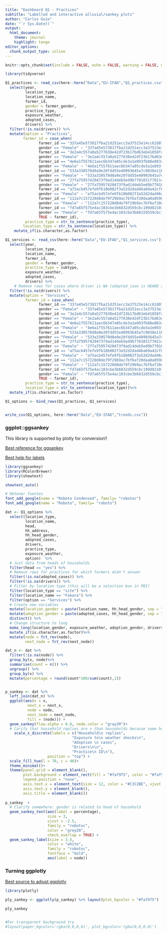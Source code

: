 ```yaml
---
title: "Dashboard Q1 - Practices"
subtitle: "Labelled and interactive alluvial/sankey plots"
author: "Carlos Guío"
date: "`r Sys.Date()`"
output:
  html_document:
    theme: journal
    highlight: tango
editor_options: 
  chunk_output_type: inline
---
```


```r

knitr::opts_chunk$set(include = FALSE, echo = FALSE, warning = FALSE, message = FALSE, fig.align="center", fig.showtext = TRUE, fig.retina = 1, dpi = 300, out.width = "75%")

```



```r

library(tidyverse)

Q1_practices <- read_csv(here::here("Data","EU-IFAD","Q1_practices.csv")) %>%
  select(year,
         location_type, 
         location_name, 
         farmer_id,
         gender = farmer_gender,
         practice_type,
         exposure_weather,
         adopted_cases,
         drivers) %>%
  filter(!is.na(drivers)) %>%
  mutate(option = "Practices",
        farmer_id = case_when(
               farmer_id == "337a45e573817fba21d251ecc3a37523e14cc62d073" & 
               gender == "Female" ~ "337a45e573817fba21d251ecc3a37523e14cc62d073_F",
               farmer_id == "3e2a4c557a0a5277638e42df23b17bd63eb41858faa" & 
               gender == "Female" ~ "3e2a4c557a0a5277638e42df23b17bd63eb41858faa_F",
               farmer_id == "4e6a1f557611aec6b347a05cde3a1e093fb88e883a0" & 
               gender == "Female" ~ "4e6a1f557611aec6b347a05cde3a1e093fb88e883a0_F",
               farmer_id == "533a330570d0a9e20fdd55e40993645a7c9838e11b0" & 
               gender == "Female" ~ "533a330570d0a9e20fdd55e40993645a7c9838e11b0_F",
               farmer_id == "27fa75957420473f9ad14deb5ed9b7701031f701149" & 
               gender == "Female" ~ "27fa75957420473f9ad14deb5ed9b7701031f701149_F",
               farmer_id == "a75acb457efe9fb18b082f3a52d2dad46a69a42cf8e" & 
               gender == "Female" ~ "a75acb457efe9fb18b082f3a52d2dad46a69a42cf8e_F",
               farmer_id == "112a7c157220d8de79f29b9ac7bf6af20daa0a05983" & 
               gender == "Female" ~ "112a7c157220d8de79f29b9ac7bf6af20daa0a05983_F",
               farmer_id == "fd7a65f575e4ac103cbe3b6832d559cbc199d82101b" & 
               gender == "Female" ~ "fd7a65f575e4ac103cbe3b6832d559cbc199d82101b_F",
               TRUE ~ farmer_id),
         practice_type = str_to_sentence(practice_type),
        location_type = str_to_sentence(location_type)) %>%
    mutate_if(is.character,as.factor) 

Q1_services <- read_csv(here::here("Data","EU-IFAD","Q1_services.csv")) %>%
  select(year,
         location_type, 
         location_name, 
         farmer_id,
         gender = farmer_gender,
         practice_type = subtype,
         exposure_weather,
         adopted_cases,
         drivers) %>%
    # Remove rows for cases where driver is NA (adopted_case is HEARD about it)
  filter(!is.na(drivers)) %>%
  mutate(option = "Services",
         farmer_id = case_when(
               farmer_id == "337a45e573817fba21d251ecc3a37523e14cc62d073" & 
               gender == "Female" ~ "337a45e573817fba21d251ecc3a37523e14cc62d073_F",
               farmer_id == "3e2a4c557a0a5277638e42df23b17bd63eb41858faa" & 
               gender == "Female" ~ "3e2a4c557a0a5277638e42df23b17bd63eb41858faa_F",
               farmer_id == "4e6a1f557611aec6b347a05cde3a1e093fb88e883a0" & 
               gender == "Female" ~ "4e6a1f557611aec6b347a05cde3a1e093fb88e883a0_F",
               farmer_id == "533a330570d0a9e20fdd55e40993645a7c9838e11b0" & 
               gender == "Female" ~ "533a330570d0a9e20fdd55e40993645a7c9838e11b0_F",
               farmer_id == "27fa75957420473f9ad14deb5ed9b7701031f701149" & 
               gender == "Female" ~ "27fa75957420473f9ad14deb5ed9b7701031f701149_F",
               farmer_id == "a75acb457efe9fb18b082f3a52d2dad46a69a42cf8e" & 
               gender == "Female" ~ "a75acb457efe9fb18b082f3a52d2dad46a69a42cf8e_F",
               farmer_id == "112a7c157220d8de79f29b9ac7bf6af20daa0a05983" & 
               gender == "Female" ~ "112a7c157220d8de79f29b9ac7bf6af20daa0a05983_F",
               farmer_id == "fd7a65f575e4ac103cbe3b6832d559cbc199d82101b" & 
               gender == "Female" ~ "fd7a65f575e4ac103cbe3b6832d559cbc199d82101b_F",
               TRUE ~ farmer_id),
         practice_type = str_to_sentence(practice_type),
         location_type = str_to_sentence(location_type))%>%
  mutate_if(is.character,as.factor)

Q1_options <- bind_rows(Q1_practices, Q1_services)



```


```r

write_csv(Q1_options, here::here("Data","EU-IFAD","trends.csv"))

```


### ggplot::ggsankey 

This library is supported by plotly for conversion!!

[Best reference for ggsankey](https://github.com/davidsjoberg/ggsankey)


[Best help for labels](https://stackoverflow.com/questions/67180502/sankey-diagram-labels-in-r)

```r

library(ggsankey)
library(RColorBrewer)
library(showtext)

showtext_auto()

# Obtener fuentes
font_add_google(name = "Roboto Condensed", family= "robotoc")
font_add_google(name = "Roboto", family= "roboto")

dat <- Q1_options %>%
  select(location_type, 
         location_name, 
         head, 
         hh_address, 
         hh_head_gender, 
         adopted_cases,
         drivers,
         practice_type,
         exposure_weather,
         option)  %>%
  # Just data from heads of households
  filter(head == "yes") %>%
  # Remove rows for practices for which farmers didn't answer
  filter(!is.na(adopted_cases)) %>%
  filter(!is.na(drivers)) %>%
  # Filter by location type (this will be a selection box in PBI)
  filter(location_type == "site") %>%
  filter(location_name == "Fakara") %>%
  filter(option == "Services") %>%
  # Create new variables
  mutate(location_gender = paste(location_name, hh_head_gender, sep = "\n")) %>%
  mutate(adoption_gender = paste(adopted_cases, hh_head_gender, sep = "\n")) %>%
  distinct() %>%
  # Change structure to long
  make_long(location_gender, exposure_weather, adoption_gender, drivers, practice_type) %>%
  mutate_if(is.character,as.factor)%>% 
  mutate(node = fct_rev(node),
         next_node = fct_rev(next_node))

dat_n <- dat %>% 
  filter(!is.na(node)) %>% 
  group_by(x, node)%>% 
  summarise(count = n()) %>%
  ungroup() %>%
  group_by(x) %>%
  mutate(percentage = round(count*100/sum(count),1))


p_sankey <- dat %>% 
  left_join(dat_n) %>%
  ggplot(aes(x = x, 
          next_x = next_x, 
          node = node, 
          next_node = next_node,
          fill = (node))) +
  geom_sankey(flow.alpha = 0.6, node.color = "gray30")+
  # Carify that household replies are > than households because some households gave information about each practice
    scale_x_discrete(labels = c("Household\n replies",
                              "Exposure to\n weather shocks\n",
                              "Adoption \n cases",
                              "Drivers\n\n",
                              "Practice\n ID\n"),
                   position = "top") +
  scale_fill_hue(l = 70, c = 40)+
  theme_minimal()+
  theme(panel.grid = element_blank(),
        plot.background = element_rect(fill = "#faf9f5", color = "#faf9f5"),
        legend.position = "none",
        axis.text.x = element_text(size = 12, color = "#C3C2BE", vjust = 10),
        axis.text.y = element_blank(),
        axis.title = element_blank())
  
p_sankey  +
  # Clarify somewhere: gender is related to head of household
  geom_sankey_text(aes(label = percentage), 
                   size = 3, 
                   vjust = -2.5,
                   family = "robotoc",
                   color = "grey20",
                   check_overlap = TRUE) +
  geom_sankey_label(size = 3.5, 
                   color = "white",
                   family = "robotoc",
                   fontface = "bold",
                   aes(label = node))


```




### Turning ggplotly

[Best source to adjust ggplotly](https://plotly-r.com/improving-ggplotly.html)

```r

library(plotly)

ply_sankey <- ggplotly(p_sankey) %>% layout(plot_bgcolor = "#faf9f5")

ply_sankey 


#For transparent background try
#layout(paper_bgcolor='rgba(0,0,0,0)', plot_bgcolor='rgba(0,0,0,0)')

```


